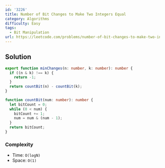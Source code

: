 ```yaml
---
id: '3226'
title: Number of Bit Changes to Make Two Integers Equal
category: Algorithms
difficulty: Easy
tags:
  - Bit Manipulation
url: https://leetcode.com/problems/number-of-bit-changes-to-make-two-integers-equal
---
```


## Solution

```typescript showLineNumbers
export function minChanges(n: number, k: number): number {
  if ((n & k) !== k) {
    return -1;
  }
  return countBit(n) - countBit(k);
}

function countBit(num: number): number {
  let bitCount = 0;
  while (0 < num) {
    bitCount += 1;
    num = num & (num - 1);
  }
  return bitCount;
}
```

### Complexity

- Time: `O(logN)`
- Space: `O(1)`
